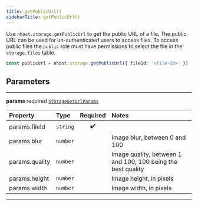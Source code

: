 ```yaml
---
title: getPublicUrl()
sidebarTitle: getPublicUrl()
---
```


Use `nhost.storage.getPublicUrl` to get the public URL of a file. The public URL can be used for un-authenticated users to access files. To access public files the `public` role must have permissions to select the file in the `storage.files` table.

```ts
const publicUrl = nhost.storage.getPublicUrl({ fileId: '<File-ID>' })
```

## Parameters

---

**<span className="parameter-name">params</span>** <span className="optional-status">required</span> [`StorageGetUrlParams`](/reference/javascript/storage/types/storage-get-url-params)

| Property                                                                                   | Type                | Required | Notes                                                        |
| :----------------------------------------------------------------------------------------- | :------------------ | :------: | :----------------------------------------------------------- |
| <span className="parameter-name"><span className="light-grey">params.</span>fileId</span>  | <code>string</code> |    ✔️    |                                                              |
| <span className="parameter-name"><span className="light-grey">params.</span>blur</span>    | <code>number</code> |          | Image blur, between 0 and 100                                |
| <span className="parameter-name"><span className="light-grey">params.</span>quality</span> | <code>number</code> |          | Image quality, between 1 and 100, 100 being the best quality |
| <span className="parameter-name"><span className="light-grey">params.</span>height</span>  | <code>number</code> |          | Image height, in pixels                                      |
| <span className="parameter-name"><span className="light-grey">params.</span>width</span>   | <code>number</code> |          | Image width, in pixels                                       |

---
